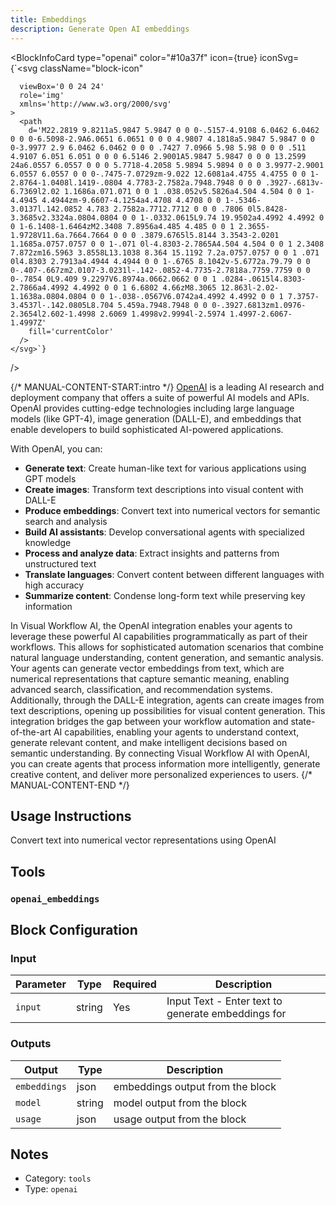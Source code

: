 ```yaml
---
title: Embeddings
description: Generate Open AI embeddings
---
```



<BlockInfoCard 
  type="openai"
  color="#10a37f"
  icon={true}
  iconSvg={`<svg className="block-icon"
      
      
      
      viewBox='0 0 24 24'
      role='img'
      xmlns='http://www.w3.org/2000/svg'
    >
      <path
        d='M22.2819 9.8211a5.9847 5.9847 0 0 0-.5157-4.9108 6.0462 6.0462 0 0 0-6.5098-2.9A6.0651 6.0651 0 0 0 4.9807 4.1818a5.9847 5.9847 0 0 0-3.9977 2.9 6.0462 6.0462 0 0 0 .7427 7.0966 5.98 5.98 0 0 0 .511 4.9107 6.051 6.051 0 0 0 6.5146 2.9001A5.9847 5.9847 0 0 0 13.2599 24a6.0557 6.0557 0 0 0 5.7718-4.2058 5.9894 5.9894 0 0 0 3.9977-2.9001 6.0557 6.0557 0 0 0-.7475-7.0729zm-9.022 12.6081a4.4755 4.4755 0 0 1-2.8764-1.0408l.1419-.0804 4.7783-2.7582a.7948.7948 0 0 0 .3927-.6813v-6.7369l2.02 1.1686a.071.071 0 0 1 .038.052v5.5826a4.504 4.504 0 0 1-4.4945 4.4944zm-9.6607-4.1254a4.4708 4.4708 0 0 1-.5346-3.0137l.142.0852 4.783 2.7582a.7712.7712 0 0 0 .7806 0l5.8428-3.3685v2.3324a.0804.0804 0 0 1-.0332.0615L9.74 19.9502a4.4992 4.4992 0 0 1-6.1408-1.6464zM2.3408 7.8956a4.485 4.485 0 0 1 2.3655-1.9728V11.6a.7664.7664 0 0 0 .3879.6765l5.8144 3.3543-2.0201 1.1685a.0757.0757 0 0 1-.071 0l-4.8303-2.7865A4.504 4.504 0 0 1 2.3408 7.872zm16.5963 3.8558L13.1038 8.364 15.1192 7.2a.0757.0757 0 0 1 .071 0l4.8303 2.7913a4.4944 4.4944 0 0 1-.6765 8.1042v-5.6772a.79.79 0 0 0-.407-.667zm2.0107-3.0231l-.142-.0852-4.7735-2.7818a.7759.7759 0 0 0-.7854 0L9.409 9.2297V6.8974a.0662.0662 0 0 1 .0284-.0615l4.8303-2.7866a4.4992 4.4992 0 0 1 6.6802 4.66zM8.3065 12.863l-2.02-1.1638a.0804.0804 0 0 1-.038-.0567V6.0742a4.4992 4.4992 0 0 1 7.3757-3.4537l-.142.0805L8.704 5.459a.7948.7948 0 0 0-.3927.6813zm1.0976-2.3654l2.602-1.4998 2.6069 1.4998v2.9994l-2.5974 1.4997-2.6067-1.4997Z'
        fill='currentColor'
      />
    </svg>`}
/>

{/* MANUAL-CONTENT-START:intro */}
[OpenAI](https://www.openai.com) is a leading AI research and deployment company that offers a suite of powerful AI models and APIs. OpenAI provides cutting-edge technologies including large language models (like GPT-4), image generation (DALL-E), and embeddings that enable developers to build sophisticated AI-powered applications.

With OpenAI, you can:

- **Generate text**: Create human-like text for various applications using GPT models
- **Create images**: Transform text descriptions into visual content with DALL-E
- **Produce embeddings**: Convert text into numerical vectors for semantic search and analysis
- **Build AI assistants**: Develop conversational agents with specialized knowledge
- **Process and analyze data**: Extract insights and patterns from unstructured text
- **Translate languages**: Convert content between different languages with high accuracy
- **Summarize content**: Condense long-form text while preserving key information

In Visual Workflow AI, the OpenAI integration enables your agents to leverage these powerful AI capabilities programmatically as part of their workflows. This allows for sophisticated automation scenarios that combine natural language understanding, content generation, and semantic analysis. Your agents can generate vector embeddings from text, which are numerical representations that capture semantic meaning, enabling advanced search, classification, and recommendation systems. Additionally, through the DALL-E integration, agents can create images from text descriptions, opening up possibilities for visual content generation. This integration bridges the gap between your workflow automation and state-of-the-art AI capabilities, enabling your agents to understand context, generate relevant content, and make intelligent decisions based on semantic understanding. By connecting Visual Workflow AI with OpenAI, you can create agents that process information more intelligently, generate creative content, and deliver more personalized experiences to users.
{/* MANUAL-CONTENT-END */}


## Usage Instructions

Convert text into numerical vector representations using OpenAI



## Tools

### `openai_embeddings`




## Block Configuration

### Input

| Parameter | Type | Required | Description | 
| --------- | ---- | -------- | ----------- | 
| `input` | string | Yes | Input Text - Enter text to generate embeddings for |



### Outputs

| Output | Type | Description |
| ------ | ---- | ----------- |
| `embeddings` | json | embeddings output from the block |
| `model` | string | model output from the block |
| `usage` | json | usage output from the block |


## Notes

- Category: `tools`
- Type: `openai`
